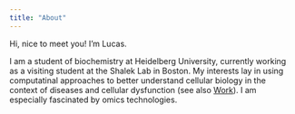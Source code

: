 ```yaml
---
title: "About"
---
```


Hi, nice to meet you! I'm Lucas. 

I am a student of biochemistry at Heidelberg University, currently working as a visiting student at the Shalek Lab in Boston. 
My interests lay in using computatinal approaches to better understand cellular biology in the context of diseases and cellular dysfunction (see also [Work](./work.qmd)). I am especially fascinated by omics technologies. 


<!-- ## Projects -->